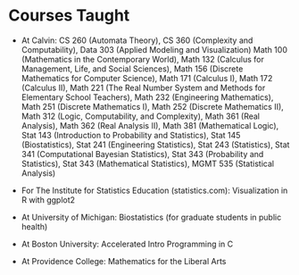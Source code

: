 # Courses Taught

<!-- ```{r teaching-experience}
ezpickr::pick("data/teaching-experience.xlsx") %>%
  tidyr::fill(-why) %>%
  vitae::detailed_entries(what, when, with, where, why)
``` -->

* At Calvin: 
CS 260 (Automata Theory),
CS 360 (Complexity and Computability),
Data 303 (Applied Modeling and Visualization)
Math 100 (Mathematics in the Contemporary World), 
Math 132 (Calculus for Management, Life, and Social Sciences), 
Math 156 (Discrete  Mathematics for Computer Science), 
Math 171 (Calculus I), 
Math 172 (Calculus II), 
Math 221 (The Real Number System and Methods for Elementary School Teachers),
Math 232 (Engineering Mathematics),
Math 251 (Discrete Mathematics I), 
Math 252 (Discrete Mathematics II),
Math 312 (Logic, Computability, and Complexity),
Math 361 (Real Analysis),
Math 362 (Real Analysis II),
Math 381 (Mathematical Logic),
Stat 143 (Introduction to Probability and Statistics),
Stat 145 (Biostatistics),
Stat 241 (Engineering Statistics),
Stat 243 (Statistics),
Stat 341 (Computational Bayesian Statistics),
Stat 343 (Probability and Statistics),
Stat 343 (Mathematical Statistics),
MGMT 535 (Statistical Analysis)

* For The Institute for Statistics Education (statistics.com): Visualization in R with ggplot2

* At University of Michigan: Biostatistics (for graduate students in public health) 

* At Boston University: Accelerated Intro Programming in C 

* At Providence College: Mathematics for the Liberal Arts
